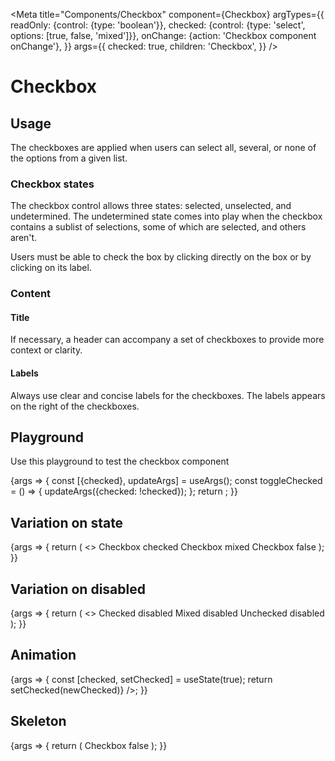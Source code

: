 
<Meta
  title="Components/Checkbox"
  component={Checkbox}
  argTypes={{
    readOnly: {control: {type: 'boolean'}},
    checked: {control: {type: 'select', options: [true, false, 'mixed']}},
    onChange: {action: 'Checkbox component onChange'},
  }}
  args={{
    checked: true,
    children: 'Checkbox',
  }}
/>

# Checkbox

## Usage

The checkboxes are applied when users can select all, several, or none of the options from a given list.

### Checkbox states

The checkbox control allows three states: selected, unselected, and undetermined. The undetermined state comes into play when the checkbox contains a sublist of selections, some of which are selected, and others aren't.

Users must be able to check the box by clicking directly on the box or by clicking on its label.

### Content

#### Title

If necessary, a header can accompany a set of checkboxes to provide more context or clarity.

#### Labels

Always use clear and concise labels for the checkboxes. The labels appears on the right of the checkboxes.

## Playground

Use this playground to test the checkbox component

<Canvas>
  <Story name="Standard">
    {args => {
      const [{checked}, updateArgs] = useArgs();
      const toggleChecked = () => {
        updateArgs({checked: !checked});
      };
      return <Checkbox {...args} checked={checked} onChange={toggleChecked} />;
    }}
  </Story>
</Canvas>

<ArgsTable story="Standard" />

## Variation on state

<Canvas>
  <Story name="State">
    {args => {
      return (
        <>
          <Checkbox {...args} checked={true}>
            Checkbox checked
          </Checkbox>
          <Checkbox {...args} checked="mixed">
            Checkbox mixed
          </Checkbox>
          <Checkbox {...args} checked={false}>
            Checkbox false
          </Checkbox>
        </>
      );
    }}
  </Story>
</Canvas>

## Variation on disabled

<Canvas>
  <Story name="Disabled">
    {args => {
      return (
        <>
          <Checkbox {...args} readOnly={true} checked={true}>
            Checked disabled
          </Checkbox>
          <Checkbox {...args} readOnly={true} checked="mixed">
            Mixed disabled
          </Checkbox>
          <Checkbox {...args} readOnly={true} checked={false}>
            Unchecked disabled
          </Checkbox>
        </>
      );
    }}
  </Story>
</Canvas>

## Animation

<Canvas>
  <Story name="Animation">
    {args => {
      const [checked, setChecked] = useState(true);
      return <Checkbox {...args} checked={checked} onChange={newChecked => setChecked(newChecked)} />;
    }}
  </Story>
</Canvas>

## Skeleton

<Canvas>
  <Story name="Skeleton">
    {args => {
      return (
        <Skeleton skeleton={true}>
          <Checkbox>Checkbox false</Checkbox>
          <Checkbox />
        </Skeleton>
      );
    }}
  </Story>
</Canvas>
